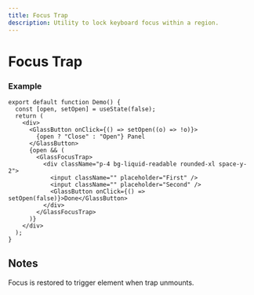 ```yaml
---
title: Focus Trap
description: Utility to lock keyboard focus within a region.
---
```



# Focus Trap

### Example

```tsx
export default function Demo() {
  const [open, setOpen] = useState(false);
  return (
    <div>
      <GlassButton onClick={() => setOpen((o) => !o)}>
        {open ? "Close" : "Open"} Panel
      </GlassButton>
      {open && (
        <GlassFocusTrap>
          <div className="p-4 bg-liquid-readable rounded-xl space-y-2">
            <input className="" placeholder="First" />
            <input className="" placeholder="Second" />
            <GlassButton onClick={() => setOpen(false)}>Done</GlassButton>
          </div>
        </GlassFocusTrap>
      )}
    </div>
  );
}
```

## Notes

Focus is restored to trigger element when trap unmounts.
